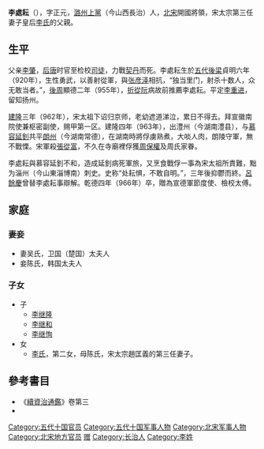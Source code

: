 '''李處耘'''（{{bd|920年||966年||}}），字正元，[[潞州|潞州]][[上党县|上黨]]（今山西長治）人，[[北宋|北宋]]開國將領，宋太宗第三任妻子皇后[[明德皇后_(宋太宗)|李氏]]的父親。

== 生平 ==

父亲[[李肇|李肇]]，[[后唐|后唐]]时官至检校[[司徒|司徒]]，力戰[[契丹|契丹]]而死。李處耘生於[[五代|五代]][[後梁|後梁]]貞明六年（920年），生性勇武，以善射從軍，與[[张彦泽|张彦泽]]相抗，“独当里门，射杀十数人，众无敢当者。”，[[後周|後周]]顯德二年（955年），[[折從阮|折從阮]]病故前推薦李處耘。平定[[李重进|李重进]]，留知扬州。

[[建隆|建隆]]三年（962年），宋太祖下诏归京师，老幼遮道涕泣，累日不得去。拜宣徽南院使兼枢密副使，赐甲第一区。建隆四年（963年），出澧州（今湖南澧县），与[[慕容延釗|慕容延釗]]共平[[朗州|朗州]]（今湖南常德），在湖南時將俘虜熟煮，大啖人肉，朗陵守軍，無不戰慄。宋軍殺[[張從富|張從富]]，不久在寺廟裡俘獲[[周保權|周保權]]及周氏家眷。

李處耘與慕容延釗不和，造成延釗病死軍旅，又烹食戰俘一事為宋太祖所責難，黜为淄州（今山東淄博南）刺史。史称“处耘惧，不敢自明。”，三年後抑鬱而終。[[呂餘慶|呂餘慶]]曾替李處耘事辯解。乾德四年（966年）卒，贈為宣德軍節度使、檢校太傅。

==家庭==

===妻妾===
*妻吴氏，卫国（楚国）太夫人
*妾陈氏，韩国太夫人

===子女===
*子
**[[李继隆|李继隆]]
**[[李继和|李继和]]
**[[李继恂|李继恂]]
*女
**[[明德皇后_(宋太宗)|李氏]]，第二女，母陈氏，宋太宗趙匡義的第三任妻子。

==參考書目==
* 《[[續資治通鑑|續資治通鑑]]》卷第三
* {{wikisource history|宋史|257}}

{{DEFAULTSORT:L}}
[[Category:五代十国官员|Category:五代十国官员]]
[[Category:五代十国军事人物|Category:五代十国军事人物]]
[[Category:北宋军事人物|Category:北宋军事人物]]
[[Category:北宋地方官员|Category:北宋地方官员]]
[[Category:北宋太傅|赠]]
[[Category:长治人|Category:长治人]]
[[Category:李姓|Category:李姓]]